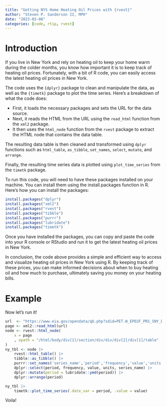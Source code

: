 ```yaml
---
title: "Getting NYS Home Heating Oil Prices with {rvest}"
author: "Steven P. Sanderson II, MPH"
date: "2023-03-08"
categories: [code, rtip, rvest]
---
```


# Introduction

If you live in New York and rely on heating oil to keep your home warm during the colder months, you know how important it is to keep track of heating oil prices. Fortunately, with a bit of R code, you can easily access the latest heating oil prices in New York.

The code uses the `{dplyr}` package to clean and manipulate the data, as well as the `{timetk}` package to plot the time series. Here's a breakdown of what the code does:

*  First, it loads the necessary packages and sets the URL for the data source.
*  Next, it reads the HTML from the URL using the `read_html` function from the `xml2` package.
*  It then uses the `html_node` function from the `rvest` package to extract the HTML node that contains the data table.

The resulting data table is then cleaned and transformed using `dplyr` functions such as `html_table`, `as_tibble`, `set_names`, `select`, `mutate`, and `arrange`.

Finally, the resulting time series data is plotted using `plot_time_series` from the `timetk` package.

To run this code, you will need to have these packages installed on your machine. You can install them using the install.packages function in R. Here's how you can install the packages:

```r
install.packages("dplyr")
install.packages("xml2")
install.packages("rvest")
install.packages("tibble")
install.packages("purrr")
install.packages("lubridate")
install.packages("timetk")
```

Once you have installed the packages, you can copy and paste the code into your R console or RStudio and run it to get the latest heating oil prices in New York.

In conclusion, the code above provides a simple and efficient way to access and visualize heating oil prices in New York using R. By keeping track of these prices, you can make informed decisions about when to buy heating oil and how much to purchase, ultimately saving you money on your heating bills.

# Example

Now let's run it!

```r
url  <- "https://www.eia.gov/opendata/qb.php?sdid=PET.W_EPD2F_PRS_SNY_DPG.W"
page <- xml2::read_html(url)
node <- rvest::html_node(
    x = page
    , xpath = "/html/body/div[1]/section/div/div/div[2]/div[1]/table"
)
ny_tbl <- node |>
    rvest::html_table() |>
    tibble::as_tibble() |>
    purrr::set_names('series_name','period','frequency','value','units') |>
    dplyr::select(period, frequency, value, units, series_name) |>
    dplyr::mutate(period = lubridate::ymd(period)) |>
    dplyr::arrange(period)

ny_tbl |>
    timetk::plot_time_series(.date_var = period, .value = value)
```

Voila!
